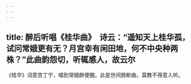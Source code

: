 ```yaml
---
---
---
```

title: 醉后听唱《桂华曲》　诗云：“遥知天上桂华孤，试问常娥更有无？月宫幸有闲田地，何不中央种两株？”此曲韵怨切，听辄感人，故云尔
---



《桂华》词意苦丁宁，唱到常娥醉便醒。此是世间肠断曲，莫教不得意人听。